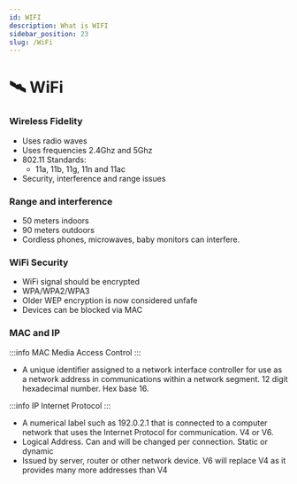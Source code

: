 ```yaml
---
id: WIFI
description: What is WIFI
sidebar_position: 23
slug: /WiFi
---
```


# 🛰️ WiFi

### Wireless Fidelity
- Uses radio waves 
- Uses frequencies 2.4Ghz and 5Ghz 
- 802.11 Standards: 
    - 11a, 11b, 11g, 11n and 11ac 
- Security, interference and range issues


### Range and interference
- 50 meters indoors
- 90 meters outdoors
- Cordless phones, microwaves, baby monitors can interfere. 


### WiFi Security
- WiFi signal should be encrypted
- WPA/WPA2/WPA3
- Older WEP encryption is now considered unfafe
- Devices can be blocked via MAC


### MAC and IP 

:::info MAC
Media Access Control
:::

- A unique identifier assigned to a network interface controller for use as a network address in communications within a network segment. 12 digit hexadecimal number. Hex base 16.

:::info IP
Internet Protocol
:::

- A numerical label such as 192.0.2.1 that is connected to a computer network that uses the Internet Protocol for communication. V4 or V6.
- Logical Address. Can and will be changed per connection. Static or dynamic
- Issued by server, router or other network device. V6 will replace V4 as it provides many more addresses than V4
